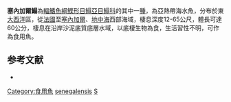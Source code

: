{{Speciesbox
| taxon = Solea senegalensis
| binomial_authority = [[Kaup|Kaup]], 1858
| status = NE
| status_system = IUCN3.1
| image = Solea senegalensis.jpg
| image_width = 250px
}}

'''塞內加爾鰨'''為[[輻鰭魚綱|輻鰭魚綱]][[鰈形目|鰈形目]][[鰨亞目|鰨亞目]][[鰨科|鰨科]]的其中一[[種|種]]，為亞熱帶海水魚，分布於東[[大西洋|大西洋]]區，從[[法國|法國]]至[[塞內加爾|塞內加爾]]、[[地中海|地中海]]西部海域，棲息深度12-65公尺，體長可達60公分，棲息在沿岸沙泥底質底層水域，以底棲生物為食，生活習性不明，可作為食用魚。

==参考文献==
*{{FishBase_species|genus=Solea|species=senegalensis|year=2014|month=4}}

{{魚類小作品}}
{{Taxonbar}}
[[Category:食用魚|Category:食用魚]]
[[Category:鰨屬|senegalensis]]
[[Category:1858年描述的魚類|S]]